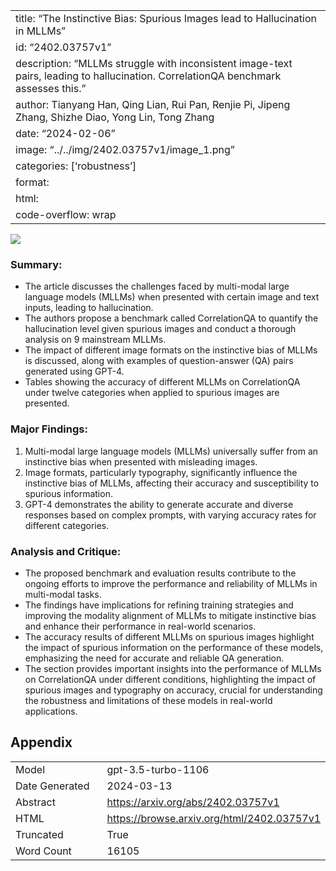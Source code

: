 
---
title: "The Instinctive Bias: Spurious Images lead to Hallucination in MLLMs"
id: "2402.03757v1"
description: "MLLMs struggle with inconsistent image-text pairs, leading to hallucination. CorrelationQA benchmark assesses this."
author: Tianyang Han, Qing Lian, Rui Pan, Renjie Pi, Jipeng Zhang, Shizhe Diao, Yong Lin, Tong Zhang
date: "2024-02-06"
image: "../../img/2402.03757v1/image_1.png"
categories: ['robustness']
format:
  html:
    code-overflow: wrap
---

![](../../img/2402.03757v1/image_1.png)

### Summary:
- The article discusses the challenges faced by multi-modal large language models (MLLMs) when presented with certain image and text inputs, leading to hallucination.
- The authors propose a benchmark called CorrelationQA to quantify the hallucination level given spurious images and conduct a thorough analysis on 9 mainstream MLLMs.
- The impact of different image formats on the instinctive bias of MLLMs is discussed, along with examples of question-answer (QA) pairs generated using GPT-4.
- Tables showing the accuracy of different MLLMs on CorrelationQA under twelve categories when applied to spurious images are presented.

### Major Findings:
1. Multi-modal large language models (MLLMs) universally suffer from an instinctive bias when presented with misleading images.
2. Image formats, particularly typography, significantly influence the instinctive bias of MLLMs, affecting their accuracy and susceptibility to spurious information.
3. GPT-4 demonstrates the ability to generate accurate and diverse responses based on complex prompts, with varying accuracy rates for different categories.

### Analysis and Critique:
- The proposed benchmark and evaluation results contribute to the ongoing efforts to improve the performance and reliability of MLLMs in multi-modal tasks.
- The findings have implications for refining training strategies and improving the modality alignment of MLLMs to mitigate instinctive bias and enhance their performance in real-world scenarios.
- The accuracy results of different MLLMs on spurious images highlight the impact of spurious information on the performance of these models, emphasizing the need for accurate and reliable QA generation.
- The section provides important insights into the performance of MLLMs on CorrelationQA under different conditions, highlighting the impact of spurious images and typography on accuracy, crucial for understanding the robustness and limitations of these models in real-world applications.

## Appendix

|          |          |
|----------|----------|
| Model     | gpt-3.5-turbo-1106       |
| Date Generated     | 2024-03-13       |
| Abstract | [https://arxiv.org/abs/2402.03757v1](https://arxiv.org/abs/2402.03757v1)        |
| HTML     | [https://browse.arxiv.org/html/2402.03757v1](https://browse.arxiv.org/html/2402.03757v1)       |
| Truncated       | True       |
| Word Count       | 16105       |
